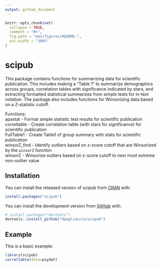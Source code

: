 ```yaml
---
output: github_document
---
```


<!-- README.md is generated from README.Rmd. Please edit that file -->

```r
knitr::opts_chunk$set(
  collapse = TRUE,
  comment = "#>",
  fig.path = "man/figures/README-",
  out.width = "100%"
)
```

# scipub

<!-- badges: start -->
<!-- badges: end -->

This package contains functions for summarizing data
    for scientific publication. This includes making a "Table 1"
    to summarize demographics across groups, correlation tables
    with significance indicated by stars, and extracting formatted
    statistical summarizes from simple tests for in-text notation.
    The package also includes functions for Winsorizing data based
    on a Z-statistic cutoff.  
    
Functions:  
    apastat - Format simple statistic test results for scientific publication  
    correltable - Create correlation table (with stars for significance)  for scientific publication  
    FullTable1 - Create Table1 of group summary with stats for scientific publication  
    winsorZ_find - Identify outliers based on z-score cutoff that are Winsorized by the `winsorZ` function  
    winsorZ - Winsorize outliers based on z-score cutoff to next most extreme non-outlier value  

## Installation

You can install the released version of scipub from [CRAN](https://CRAN.R-project.org) with:

``` r
install.packages("scipub")
```

You can install the development version from [GitHub](https://github.com/) with:

``` r
# install.packages("devtools")
devtools::install_github("dpagliaccio/scipub")
```
## Example

This is a basic example:

```r
library(scipub)
correltable(data=psydat)
```


